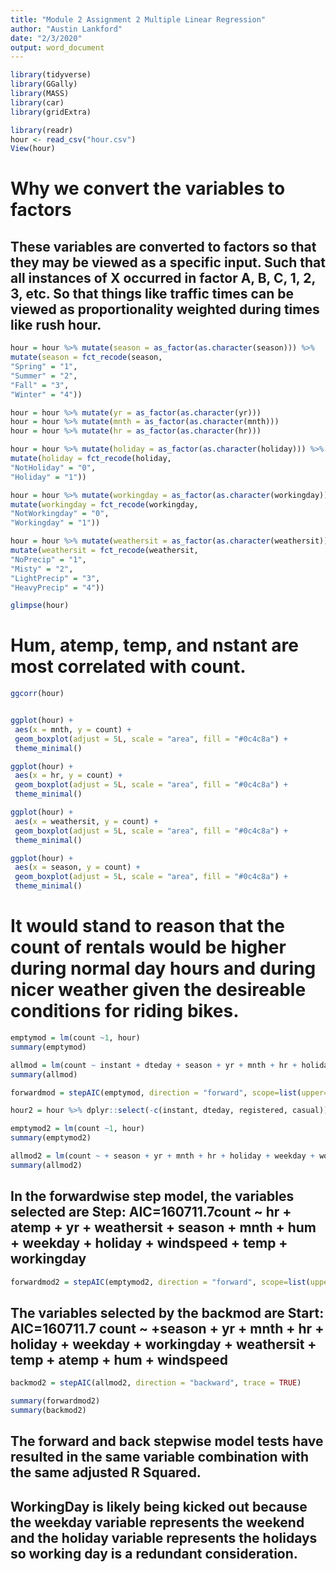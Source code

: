 ---
title: "Module 2 Assignment 2 Multiple Linear Regression"
author: "Austin Lankford"
date: "2/3/2020"
output: word_document
---

```{r}
library(tidyverse)
library(GGally)
library(MASS)
library(car)
library(gridExtra)
```

```{r}
library(readr)
hour <- read_csv("hour.csv")
View(hour)
```

# Why we convert the variables to factors
## These variables are converted to factors so that they may be viewed as a specific input. Such that all instances of X occurred in factor A, B, C, 1, 2, 3, etc. So that things like traffic times can be viewed as proportionality weighted during times like rush hour.

```{r}
hour = hour %>% mutate(season = as_factor(as.character(season))) %>%
mutate(season = fct_recode(season,
"Spring" = "1",
"Summer" = "2",
"Fall" = "3",
"Winter" = "4"))

```

```{r}
hour = hour %>% mutate(yr = as_factor(as.character(yr)))
hour = hour %>% mutate(mnth = as_factor(as.character(mnth)))
hour = hour %>% mutate(hr = as_factor(as.character(hr)))
```

```{r}
hour = hour %>% mutate(holiday = as_factor(as.character(holiday))) %>%
mutate(holiday = fct_recode(holiday,
"NotHoliday" = "0",
"Holiday" = "1"))
```

```{r}
hour = hour %>% mutate(workingday = as_factor(as.character(workingday))) %>%
mutate(workingday = fct_recode(workingday,
"NotWorkingday" = "0",
"Workingday" = "1"))
```

```{r}
hour = hour %>% mutate(weathersit = as_factor(as.character(weathersit))) %>%
mutate(weathersit = fct_recode(weathersit,
"NoPrecip" = "1",
"Misty" = "2",
"LightPrecip" = "3",
"HeavyPrecip" = "4"))
```

```{r}
glimpse(hour)
```

# Hum, atemp, temp, and nstant are most correlated with count.

```{r}
ggcorr(hour)
```


```{r}


```

```{r}
ggplot(hour) +
 aes(x = mnth, y = count) +
 geom_boxplot(adjust = 5L, scale = "area", fill = "#0c4c8a") +
 theme_minimal()
```

```{r}
ggplot(hour) +
 aes(x = hr, y = count) +
 geom_boxplot(adjust = 5L, scale = "area", fill = "#0c4c8a") +
 theme_minimal()
```

```{r}
ggplot(hour) +
 aes(x = weathersit, y = count) +
 geom_boxplot(adjust = 5L, scale = "area", fill = "#0c4c8a") +
 theme_minimal()
```

```{r}
ggplot(hour) +
 aes(x = season, y = count) +
 geom_boxplot(adjust = 5L, scale = "area", fill = "#0c4c8a") +
 theme_minimal()
```

# It would stand to reason that the count of rentals would be higher during normal day hours and during nicer weather given the desireable conditions for riding bikes.

```{r}
emptymod = lm(count ~1, hour) 
summary(emptymod)

```
```{r}
allmod = lm(count ~ instant + dteday + season + yr + mnth + hr + holiday + weekday + workingday + weathersit + temp + atemp + hum + windspeed + casual + registered, hour,) 
summary(allmod) 

```

```{r}
forwardmod = stepAIC(emptymod, direction = "forward", scope=list(upper=allmod,lower=emptymod), trace = TRUE)
```

```{r}
hour2 = hour %>% dplyr::select(-c(instant, dteday, registered, casual))
```

```{r}
emptymod2 = lm(count ~1, hour) 
summary(emptymod2)

allmod2 = lm(count ~ + season + yr + mnth + hr + holiday + weekday + workingday + weathersit + temp + atemp + hum + windspeed, hour,) 
summary(allmod2) 
```

## In the forwardwise step model, the variables selected are Step:  AIC=160711.7count ~ hr + atemp + yr + weathersit + season + mnth + hum + weekday + holiday + windspeed + temp + workingday

```{r}
forwardmod2 = stepAIC(emptymod2, direction = "forward", scope=list(upper=allmod2,lower=emptymod2), trace = TRUE)
```

## The variables selected by the backmod are Start:  AIC=160711.7 count ~ +season + yr + mnth + hr + holiday + weekday + workingday + weathersit + temp + atemp + hum + windspeed

```{r}
backmod2 = stepAIC(allmod2, direction = "backward", trace = TRUE) 
```

```{r}
summary(forwardmod2)
summary(backmod2)
```

## The forward and back stepwise model tests have resulted in the same variable combination with the same adjusted R Squared. 

## WorkingDay is likely being kicked out because the weekday variable represents the weekend and the holiday variable represents the holidays so working day is a redundant consideration.

